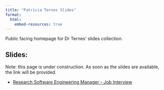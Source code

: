 ```yaml
---
title: "Patricia Ternes Slides"
format:
  html:
    embed-resources: true
---
```


Public facing homepage for Dr Ternes' slides collection.

## Slides: 

Note: this page is under construction. As soon as the slides are available,
the link will be provided.

- [Research Software Engineering Manager - Job Interview](./slides/job/rsem.qmd)

